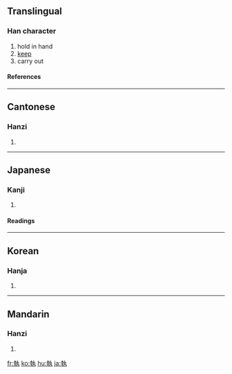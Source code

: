 {{see|执}}

==Translingual==
===Han character===
{{Han char|rn=32|rad=土|as=08|sn=11|four=4541<sub>7</sub>|canj=土十大弓戈 (GJKNI)}}
# hold in hand
# [[keep]]
# carry out
====References====
{{Han ref|kx=0231.090|dkj=05193|dj=0467.150|hdz=10457.050|uh=57F7|ud=22519|bh=B0F5|bd=45301}}
----
==Cantonese==
===Hanzi===
{{yue-hanzi|jyut=|y=jap1}}
# {{defn|Cantonese}}
----
==Japanese==
===Kanji===
{{ja-kanji|grade=c|rs=土08}}
# {{defn|Japanese}} 
====Readings====
{{ja-readings|on=[[しつ]] (shitsu), [[しゅう]] (shū)|kun=[[とる]] (toru), [[とらえる]] (toraeru)}}
----
==Korean==
===Hanja===
{{ko-hanja|hangeul=집|rv=jip|mr=chip}}
# {{defn|Korean}}
----
==Mandarin==
===Hanzi===
{{cmn-hanzi|sim=执|pin=[[pǒu]] ([[pou3]]), [[zhí]] ([[zhi2]])|wg=p'ou<sup>3</sup>, chih<sup>2</sup>}}
# {{defn|Mandarin}}

[[fr:執]]
[[ko:執]]
[[hu:執]]
[[ja:執]]